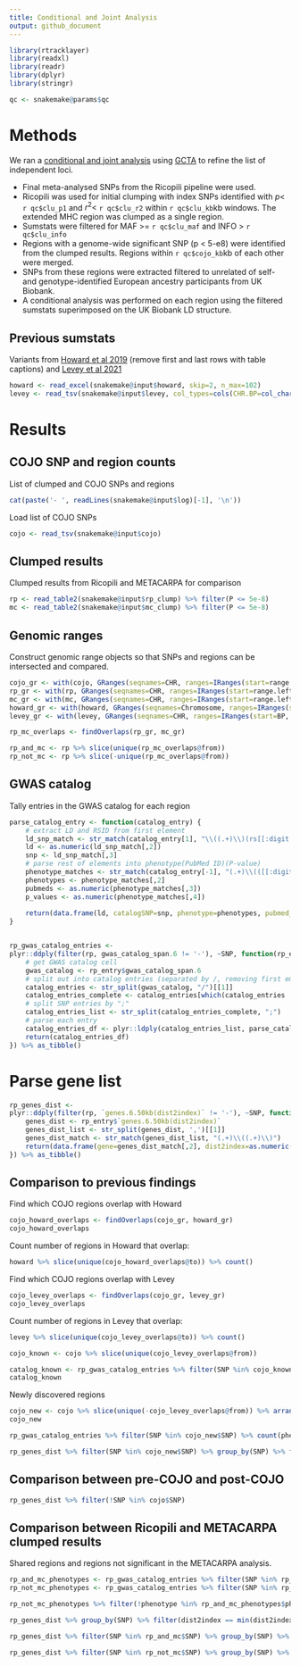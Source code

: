 ```yaml
---
title: Conditional and Joint Analysis
output: github_document
---
```


```r
library(rtracklayer)
library(readxl)
library(readr)
library(dplyr)
library(stringr)
```


```r
qc <- snakemake@params$qc
```

# Methods

We ran a [conditional and joint analysis](https://www.nature.com/articles/ng.2213) using [GCTA](https://cnsgenomics.com/software/gcta/#COJO) to refine the list of independent loci.

- Final meta-analysed SNPs from the Ricopili pipeline were used.
- Ricopili was used for initial clumping with index SNPs identified with $p <$ `r qc$clu_p1` and $r^2 <$ `r qc$clu_r2` within `r qc$clu_kb`kb windows. The extended MHC region was clumped as a single region.
- Sumstats were filtered for MAF >= `r qc$clu_maf` and INFO > `r qc$clu_info`
- Regions with a genome-wide significant SNP (p < 5-e8) were identified from the clumped results. Regions within `r qc$cojo_kb`kb of each other were merged.
- SNPs from these regions were extracted filtered to unrelated of self- and genotype-identified European ancestry participants from UK Biobank.
- A conditional analysis was performed on each region using the filtered sumstats superimposed on the UK Biobank LD structure.

## Previous sumstats

Variants from [Howard et al 2019](https://www.nature.com/articles/s41593-018-%200326-7) (remove first and last rows with table captions) and [Levey et al 2021](https://doi.org/10.1038/s41593-021-00860-2)

```r
howard <- read_excel(snakemake@input$howard, skip=2, n_max=102)
levey <- read_tsv(snakemake@input$levey, col_types=cols(CHR.BP=col_character()))
```

# Results

## COJO SNP and region counts

List of clumped and COJO SNPs and regions

```r
cat(paste('- ', readLines(snakemake@input$log)[-1], '\n'))
```

Load list of COJO SNPs
```r
cojo <- read_tsv(snakemake@input$cojo)
```

## Clumped results

Clumped results from Ricopili and METACARPA for comparison

```r
rp <- read_table2(snakemake@input$rp_clump) %>% filter(P <= 5e-8)
mc <- read_table2(snakemake@input$mc_clump) %>% filter(P <= 5e-8)
```

## Genomic ranges

Construct genomic range objects so that SNPs and regions can be intersected and compared.

```r
cojo_gr <- with(cojo, GRanges(seqnames=CHR, ranges=IRanges(start=range.left, end=range.right), SNP=SNP))
rp_gr <- with(rp, GRanges(seqnames=CHR, ranges=IRanges(start=range.left, end=range.right), SNP=SNP))
mc_gr <- with(mc, GRanges(seqnames=CHR, ranges=IRanges(start=range.left, end=range.right), SNP=SNP))
howard_gr <- with(howard, GRanges(seqnames=Chromosome, ranges=IRanges(start=`Postion (bp)`, width=1)))
levey_gr <- with(levey, GRanges(seqnames=CHR, ranges=IRanges(start=BP, width=1)))
```


```r
rp_mc_overlaps <- findOverlaps(rp_gr, mc_gr)

rp_and_mc <- rp %>% slice(unique(rp_mc_overlaps@from))
rp_not_mc <- rp %>% slice(-unique(rp_mc_overlaps@from))

```

## GWAS catalog

Tally entries in the GWAS catalog for each region

```r

parse_catalog_entry <- function(catalog_entry) {
    # extract LD and RSID from first element
    ld_snp_match <- str_match(catalog_entry[1], "\\((.+)\\)(rs[[:digit:]]+)")
    ld <- as.numeric(ld_snp_match[,2])
    snp <- ld_snp_match[,3]
    # parse rest of elements into phenotype(PubMed ID)(P-value)
    phenotype_matches <- str_match(catalog_entry[-1], "(.+)\\(([[:digit:]]+)\\)\\((.+)\\)")
    phenotypes <- phenotype_matches[,2]
    pubmeds <- as.numeric(phenotype_matches[,3])
    p_values <- as.numeric(phenotype_matches[,4])
    
    return(data.frame(ld, catalogSNP=snp, phenotype=phenotypes, pubmed_id=pubmeds, P=p_values))
}


rp_gwas_catalog_entries <-
plyr::ddply(filter(rp, gwas_catalog_span.6 != '-'), ~SNP, function(rp_entry) {
    # get GWAS catalog cell
    gwas_catalog <- rp_entry$gwas_catalog_span.6
    # split out into catalog entries (separated by /, removing first empty element)
    catalog_entries <- str_split(gwas_catalog, "/")[[1]]
    catalog_entries_complete <- catalog_entries[which(catalog_entries != "")]
    # split SNP entries by ";"
    catalog_entries_list <- str_split(catalog_entries_complete, ";")
    # parse each entry
    catalog_entries_df <- plyr::ldply(catalog_entries_list, parse_catalog_entry)
    return(catalog_entries_df)
}) %>% as_tibble()

```

# Parse gene list

```r

rp_genes_dist <- 
plyr::ddply(filter(rp, `genes.6.50kb(dist2index)` != '-'), ~SNP, function(rp_entry) {
    genes_dist <- rp_entry$`genes.6.50kb(dist2index)`
    genes_dist_list <- str_split(genes_dist, ',')[[1]]
    genes_dist_match <- str_match(genes_dist_list, "(.+)\\((.+)\\)")
    return(data.frame(gene=genes_dist_match[,2], dist2index=as.numeric(genes_dist_match[,3])))
}) %>% as_tibble()

```

## Comparison to previous findings

Find which COJO regions overlap with Howard

```r
cojo_howard_overlaps <- findOverlaps(cojo_gr, howard_gr)
cojo_howard_overlaps
```

Count number of regions in Howard that overlap:

```r
howard %>% slice(unique(cojo_howard_overlaps@to)) %>% count()
```

Find which COJO regions overlap with Levey

```r
cojo_levey_overlaps <- findOverlaps(cojo_gr, levey_gr)
cojo_levey_overlaps
```

Count number of regions in Levey that overlap:

```r
levey %>% slice(unique(cojo_levey_overlaps@to)) %>% count()
```

```r
cojo_known <- cojo %>% slice(unique(cojo_levey_overlaps@from))

catalog_known <- rp_gwas_catalog_entries %>% filter(SNP %in% cojo_known$SNP) %>% count(phenotype) %>% arrange(desc(n))
catalog_known
```

Newly discovered regions

```r
cojo_new <- cojo %>% slice(unique(-cojo_levey_overlaps@from)) %>% arrange(P)
cojo_new
```

```r
rp_gwas_catalog_entries %>% filter(SNP %in% cojo_new$SNP) %>% count(phenotype) %>% arrange(desc(n)) %>% filter(!phenotype %in% catalog_known$phenotype)
```

```r
rp_genes_dist %>% filter(SNP %in% cojo_new$SNP) %>% group_by(SNP) %>% filter(dist2index == min(dist2index)) %>% ungroup() %>% select(gene) %>% distinct()
```

## Comparison between pre-COJO and post-COJO

```r

rp_genes_dist %>% filter(!SNP %in% cojo$SNP)

```

## Comparison between Ricopili and METACARPA clumped results

Shared regions and regions not significant in the METACARPA analysis.

```r
rp_and_mc_phenotypes <- rp_gwas_catalog_entries %>% filter(SNP %in% rp_and_mc$SNP) %>% count(phenotype) %>% arrange(desc(n))
rp_not_mc_phenotypes <- rp_gwas_catalog_entries %>% filter(SNP %in% rp_not_mc$SNP) %>% count(phenotype) %>% arrange(desc(n))

rp_not_mc_phenotypes %>% filter(!phenotype %in% rp_and_mc_phenotypes$phenotype)
```

```r

rp_genes_dist %>% group_by(SNP) %>% filter(dist2index == min(dist2index)) %>% ungroup() %>% select(gene) %>% distinct()

rp_genes_dist %>% filter(SNP %in% rp_and_mc$SNP) %>% group_by(SNP) %>% filter(dist2index == min(dist2index)) %>% ungroup() %>% select(gene) %>% distinct()

rp_genes_dist %>% filter(SNP %in% rp_not_mc$SNP) %>% group_by(SNP) %>% filter(dist2index == min(dist2index)) %>% ungroup() %>% select(gene) %>% distinct()

```

